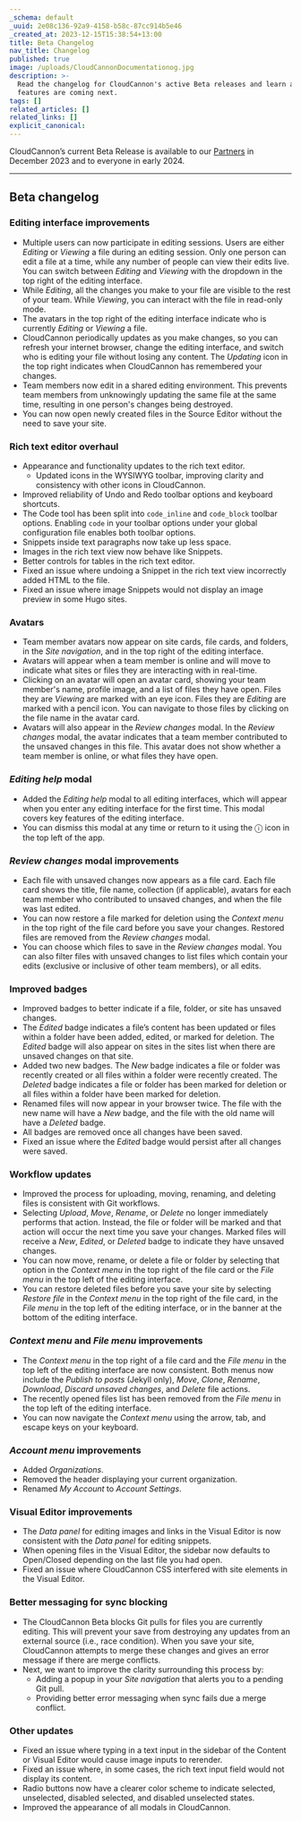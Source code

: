 ```yaml
---
_schema: default
_uuid: 2e08c136-92a9-4158-b58c-87cc914b5e46
_created_at: 2023-12-15T15:38:54+13:00
title: Beta Changelog
nav_title: Changelog
published: true
image: /uploads/CloudCannonDocumentationog.jpg
description: >-
  Read the changelog for CloudCannon's active Beta releases and learn about what
  features are coming next.
tags: []
related_articles: []
related_links: []
explicit_canonical:
---
```

CloudCannon’s current Beta Release is available to our [Partners](https://cloudcannon.com/partner-program/) in December 2023 and to everyone in early 2024.

---

## Beta changelog

### Editing interface improvements

* Multiple users can now participate in editing sessions. Users are either *Editing* or *Viewing* a file during an editing session. Only one person can edit a file at a time, while any number of people can view their edits live. You can switch between *Editing* and *Viewing* with the dropdown in the top right of the editing interface.
* While *Editing*, all the changes you make to your file are visible to the rest of your team. While *Viewing*, you can interact with the file in read-only mode.
* The avatars in the top right of the editing interface indicate who is currently *Editing* or *Viewing* a file.
* CloudCannon periodically updates as you make changes, so you can refresh your internet browser, change the editing interface, and switch who is editing your file without losing any content. The *Updating* icon in the top right indicates when CloudCannon has remembered your changes.
* Team members now edit in a shared editing environment. This prevents team members from unknowingly updating the same file at the same time, resulting in one person's changes being destroyed.
* You can now open newly created files in the Source Editor without the need to save your site.

### Rich text editor overhaul

* Appearance and functionality updates to the rich text editor.
  * Updated icons in the WYSIWYG toolbar, improving clarity and consistency with other icons in CloudCannon.
* Improved reliability of Undo and Redo toolbar options and keyboard shortcuts.
* The Code tool has been split into `code_inline` and `code_block` toolbar options. Enabling `code` in your toolbar options under your global configuration file enables both toolbar options.
* Snippets inside text paragraphs now take up less space.
* Images in the rich text view now behave like Snippets.
* Better controls for tables in the rich text editor.
* Fixed an issue where undoing a Snippet in the rich text view incorrectly added HTML to the file.
* Fixed an issue where image Snippets would not display an image preview in some Hugo sites.

### Avatars

* Team member avatars now appear on site cards, file cards, and folders, in the *Site navigation*, and in the top right of the editing interface.
* Avatars will appear when a team member is online and will move to indicate what sites or files they are interacting with in real-time.
* Clicking on an avatar will open an avatar card, showing your team member's name, profile image, and a list of files they have open. Files they are *Viewing* are marked with an eye icon. Files they are *Editing* are marked with a pencil icon. You can navigate to those files by clicking on the file name in the avatar card.
* Avatars will also appear in the *Review changes* modal. In the *Review changes* modal, the avatar indicates that a team member contributed to the unsaved changes in this file. This avatar does not show whether a team member is online, or what files they have open.

### *Editing help* modal

* Added the *Editing help* modal to all editing interfaces, which will appear when you enter any editing interface for the first time. This modal covers key features of the editing interface.
* You can dismiss this modal at any time or return to it using the ⓘ icon in the top left of the app.

### *Review changes* modal improvements

* Each file with unsaved changes now appears as a file card. Each file card shows the title, file name, collection (if applicable), avatars for each team member who contributed to unsaved changes, and when the file was last edited.
* You can now restore a file marked for deletion using the *Context menu* in the top right of the file card before you save your changes. Restored files are removed from the *Review changes* modal.
* You can choose which files to save in the *Review changes* modal. You can also filter files with unsaved changes to list files which contain your edits (exclusive or inclusive of other team members), or all edits.

### Improved badges

* Improved badges to better indicate if a file, folder, or site has unsaved changes.
* The *Edited* badge indicates a file’s content has been updated or files within a folder have been added, edited, or marked for deletion. The *Edited* badge will also appear on sites in the sites list when there are unsaved changes on that site.
* Added two new badges. The *New* badge indicates a file or folder was recently created or all files within a folder were recently created. The *Deleted* badge indicates a file or folder has been marked for deletion or all files within a folder have been marked for deletion.
* Renamed files will now appear in your browser twice. The file with the new name will have a *New* badge, and the file with the old name will have a *Deleted* badge.
* All badges are removed once all changes have been saved.
* Fixed an issue where the *Edited* badge would persist after all changes were saved.

### Workflow updates

* Improved the process for uploading, moving, renaming, and deleting files is consistent with Git workflows.
* Selecting *Upload*, *Move*, *Rename*, or *Delete* no longer immediately performs that action. Instead, the file or folder will be marked and that action will occur the next time you save your changes. Marked files will receive a *New*, *Edited*, or *Deleted* badge to indicate they have unsaved changes.
* You can now move, rename, or delete a file or folder by selecting that option in the *Context menu* in the top right of the file card or the *File menu* in the top left of the editing interface.
* You can restore deleted files before you save your site by selecting *Restore file* in the *Context menu* in the top right of the file card, in the *File menu* in the top left of the editing interface, or in the banner at the bottom of the editing interface.

### *Context menu* and *File menu* improvements

* The *Context menu* in the top right of a file card and the *File menu* in the top left of the editing interface are now consistent. Both menus now include the *Publish to posts* (Jekyll only), *Move*, *Clone*, *Rename*, *Download*, *Discard unsaved changes*, and *Delete* file actions.
* The recently opened files list has been removed from the *File menu* in the top left of the editing interface.
* You can now navigate the *Context menu* using the arrow, tab, and escape keys on your keyboard.

### *Account menu* improvements

* Added *Organizations*.
* Removed the header displaying your current organization.
* Renamed *My Account* to *Account Settings*.

### Visual Editor improvements

* The *Data panel* for editing images and links in the Visual Editor is now consistent with the *Data panel* for editing snippets.
* When opening files in the Visual Editor, the sidebar now defaults to Open/Closed depending on the last file you had open.
* Fixed an issue where CloudCannon CSS interfered with site elements in the Visual Editor.

### Better messaging for sync blocking

* The CloudCannon Beta blocks Git pulls for files you are currently editing. This will prevent your save from destroying any updates from an external source (i.e., race condition). When you save your site, CloudCannon attempts to merge these changes and gives an error message if there are merge conflicts.
* Next, we want to improve the clarity surrounding this process by:
  * Adding a popup in your *Site navigation* that alerts you to a pending Git pull.
  * Providing better error messaging when sync fails due a merge conflict.

### Other updates

* Fixed an issue where typing in a text input in the sidebar of the Content or Visual Editor would cause image inputs to rerender.
* Fixed an issue where, in some cases, the rich text input field would not display its content.
* Radio buttons now have a clearer color scheme to indicate selected, unselected, disabled selected, and disabled unselected states.
* Improved the appearance of all modals in CloudCannon.